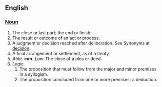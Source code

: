 == English ==

=== [[Noun]] ===

# The close or last part; the end or finish. 
# The result or outcome of an act or process. 
# A judgment or decision reached after deliberation. See Synonyms at [[decision]]. 
# A final arrangement or settlement, as of a treaty.
# ''Abbr.'' '''con.''' ''Law.'' The close of a plea or deed.
# ''Logic. ''
## The proposition that must follow from the major and minor premises in a syllogism. 
## The proposition concluded from one or more premises; a deduction.